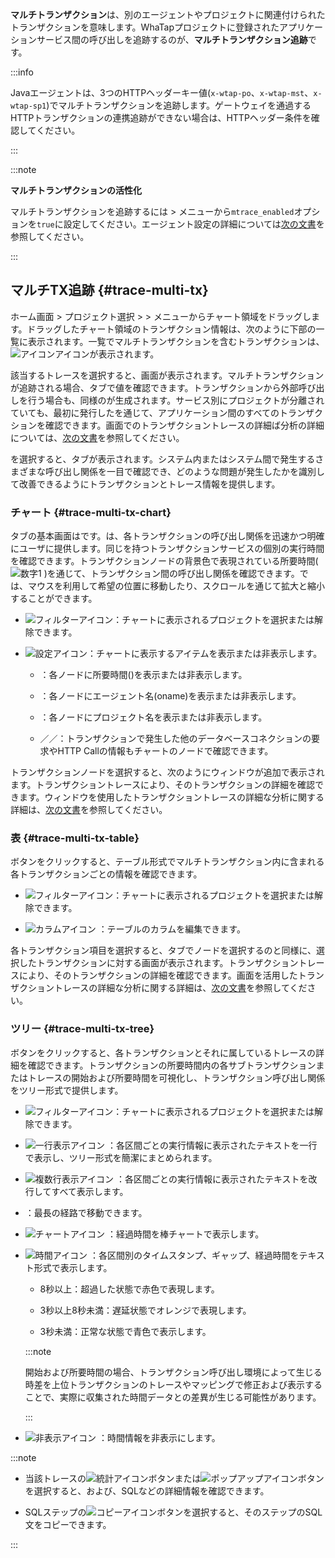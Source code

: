**マルチトランザクション**は、別のエージェントやプロジェクトに関連付けられたトランザクションを意味します。WhaTapプロジェクトに登録されたアプリケーションサービス間の呼び出しを追跡するのが、**マルチトランザクション追跡**です。 

<InDoc product="java">

:::info

Javaエージェントは、3つのHTTPヘッダーキー値(`x-wtap-po`、`x-wtap-mst`、`x-wtap-sp1`)でマルチトランザクションを追跡します。ゲートウェイを通過するHTTPトランザクションの連携追跡ができない場合は、HTTPヘッダー条件を確認してください。

:::

</InDoc>

:::note

**マルチトランザクションの活性化**

マルチトランザクションを追跡するには<Cmdname sid="side_management" className="uitext" /> &gt; <Cmdname sid="side_agentSetting" className="uitext" />メニューから`mtrace_enabled`オプションを`true`に設定してください。エージェント設定の詳細については[次の文書](set-agent#set-agent-service)を参照してください。

:::

## マルチTX追跡 {#trace-multi-tx}

ホーム画面 &gt; プロジェクト選択 &gt; <Cmdname sid="side_analysis" className="uitext" /> &gt; <Cmdname sid="side_hitmap" className="uitext" />メニューからチャート領域をドラッグします。ドラッグしたチャート領域のトランザクション情報は、次のように下部の<Cmdname sid="trace_list" className="uitext" />一覧に表示されます。一覧でマルチトランザクションを含むトランザクションは、![アイコン](/img/ic-s-mult-transation.svg)アイコンが表示されます。

<ImgLang img='tx-trace-table.png' desc='mtrace_M' />

該当するトレースを選択すると、<Cmdname sid="TTL06527" className="uitext" />画面が表示されます。マルチトランザクションが追跡される場合、<Cmdname sid="TTL06125" className="uitext" />タブで<Cmdname sid="TTL06107" className="uitext" />値を確認できます。トランザクションから外部呼び出しを行う場合も、同様の<Cmdname sid="TTL06107" className="uitext" />が生成されます。サービス別にプロジェクトが分離されていても、最初に発行した<Cmdname sid="TTL06107" className="uitext" />を通じて、アプリケーション間のすべてのトランザクションを確認できます。<Cmdname sid="TTL06527" className="uitext" />画面でのトランザクショントレースの詳細ば分析の詳細については、[次の文書](trs-profile#details)を参照してください。

<ImgLang img='tx-trace-dt-up.png' desc='レコード概要' />

<Cmdname sid="TTL06107" className="uitext" />を選択すると、<Cmdname sid="TTL06377" className="uitext" />タブが表示されます。システム内またはシステム間で発生するさまざまな呼び出し関係を一目で確認でき、どのような問題が発生したかを識別して改善できるようにトランザクションとトレース情報を提供します。

### チャート {#trace-multi-tx-chart}

<ImgLang img='multi-tx-cht.png' desc='チャート' />

<Cmdname sid="TTL06377" className="uitext" />タブの基本画面は<Cmdname sid="BTN07120" className="uitext" />です。<Cmdname sid="BTN07120" className="uitext" />は、各トランザクションの呼び出し関係を迅速かつ明確にユーザに提供します。同じ<Cmdname sid="TTL06107" className="uitext" />を持つトランザクションサービスの個別の実行時間を確認できます。トランザクションノードの背景色で表現されている所要時間(![数字1](/img/number-01.png) <Cmdname sid="time_bar" className="uitext" />)を通じて、トランザクション間の呼び出し関係を確認できます。<Cmdname sid="BTN07120" className="uitext" />では、マウスを利用して希望の位置に移動したり、スクロールを通じて拡大と縮小することができます。

- ![フィルターアイコン](/img/ico-filter.svg)<Cmdname sid="TLT06410" className="uitext" />：チャートに表示されるプロジェクトを選択または解除できます。

- ![設定アイコン](/img/ico-setting.svg)<Cmdname sid="TLT06411" className="uitext" />：チャートに表示するアイテムを表示または非表示します。

  - <Cmdname sid="time_bar" className="uitext" />：各ノードに所要時間(<Cmdname sid="time_bar" className="uitext" />)を表示または非表示します。

  - <Cmdname sid="application_name" className="uitext" />：各ノードにエージェント名(oname)を表示または非表示します。

  - <Cmdname sid="project" className="uitext" />：各ノードにプロジェクト名を表示または非表示します。

  - <Cmdname sid="database" className="uitext" />／<Cmdname sid="apply_external_remote" className="uitext" />／<Cmdname sid="apply_internal_remote" className="uitext" />：トランザクションで発生した他のデータベースコネクションの要求やHTTP Callの情報もチャートのノードで確認できます。

トランザクションノードを選択すると、次のように<Cmdname sid="TTL06527" className="uitext" />ウィンドウが追加で表示されます。トランザクショントレースにより、そのトランザクションの詳細を確認できます。<Cmdname sid="TTL06527" className="uitext" />ウィンドウを使用したトランザクショントレースの詳細な分析に関する詳細は、[次の文書](trs-profile#transaction-info)を参照してください。

<ImgLang img='multi-tx-additional-info.png' desc='マルチトランザクションの詳細を見る' />

### 表 {#trace-multi-tx-table}

<Cmdname sid="BTN07121" className="uitext" />ボタンをクリックすると、テーブル形式でマルチトランザクション内に含まれる各トランザクションごとの情報を確認できます。

<ImgLang img='multi-tx-table-mode.png' desc='マルチトランザクションテーブルモード' />

- ![フィルターアイコン](/img/ico-filter.svg)<Cmdname sid="TLT06410" className="uitext" />：チャートに表示されるプロジェクトを選択または解除できます。

- ![カラムアイコン](/img/ic-column.svg) <Cmdname sid="BTN06441" className="uitext" />：テーブルのカラムを編集できます。 

各トランザクション項目を選択すると、<Cmdname sid="BTN07120" className="uitext" />タブでノードを選択するのと同様に、選択したトランザクションに対する<Cmdname sid="TTL06527" className="uitext" />画面が表示されます。トランザクショントレースにより、そのトランザクションの詳細を確認できます。<Cmdname sid="TTL06527" className="uitext" />画面を活用したトランザクショントレースの詳細な分析に関する詳細は、[次の文書](trs-profile#transaction-info)を参照してください。

### ツリー {#trace-multi-tx-tree}

<Cmdname sid="BTN06296" className="uitext" />ボタンをクリックすると、各トランザクションとそれに属しているトレースの詳細を確認できます。トランザクションの所要時間内の各サブトランザクションまたはトレースの開始および所要時間を可視化し、トランザクション呼び出し関係をツリー形式で提供します。

<ImgLang img='multi-tx-tree-mode.png' desc='マルチトランザクションツリーモード' />

- ![フィルターアイコン](/img/ico-filter.svg)<Cmdname sid="TLT06410" className="uitext" />：チャートに表示されるプロジェクトを選択または解除できます。

- ![一行表示アイコン](/img/ic-single-line.svg) <Cmdname sid="BTN06368" className="uitext" />：各区間ごとの実行情報に表示されたテキストを一行で表示し、ツリー形式を簡潔にまとめられます。

- ![複数行表示アイコン](/img/ic-multi-line.svg) <Cmdname sid="BTN06369" className="uitext" />：各区間ごとの実行情報に表示されたテキストを改行してすべて表示します。

- <Cmdname sid="BTN06327" className="uitext" />：最長の経路で移動できます。

- ![チャートアイコン](/img/ic-bar-chart.svg) <Cmdname sid="BTN06743" className="uitext" />：経過時間を棒チャートで表示します。

- ![時間アイコン](/img/ic-custom-time.svg) <Cmdname sid="BTN06744" className="uitext" />：各区間別のタイムスタンプ、ギャップ、経過時間をテキスト形式で表示します。

  - 8秒以上：<span class='etrs'>超過した</span>状態で<span class='etrs'>赤色</span>で表現します。

  - 3秒以上8秒未満：<span class='ov5ud10'>遅延</span>状態で<span class='ov5ud10'>オレンジ</span>で表現します。

  - 3秒未満：<span class='woer'>正常な</span>状態で<span class='woer'>青色</span>で表示します。

  :::note

  開始および所要時間の場合、トランザクション呼び出し環境によって生じる時差を上位トランザクションのトレースやマッピングで修正および表示することで、実際に収集された時間データとの差異が生じる可能性があります。

  :::

- ![非表示アイコン](/img/ic-eye-invisible.svg) <Cmdname sid="BTN06745" className="uitext" />：時間情報を非表示にします。

:::note

- 当該トレースの![統計アイコン](/img/ic-static.svg)ボタンまたは![ポップアップアイコン](/img/ic-popup.svg)ボタンを選択すると、<Cmdname sid="remote_http_call_statistics" className="uitext" />および<Cmdname sid="activestack" className="uitext" />、<UI>SQL</UI>などの詳細情報を確認できます。

- SQLステップの![コピーアイコン](/img/ico-copy.svg)ボタンを選択すると、そのステップのSQL文をコピーできます。

:::
